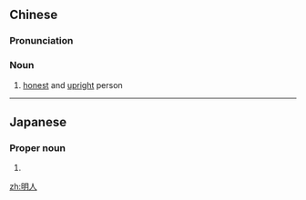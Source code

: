 ==Chinese==
{{zh-forms}}

===Pronunciation===
{{zh-pron
|m=míngrén
|cat=n
}}

===Noun===
{{zh-noun}}

# [[honest]] and [[upright]] person

----

==Japanese==
{{ja-kanjitab|あき|ひと}}

===Proper noun===
{{ja-pos|あきひと|proper}}

# {{given name|male|lang=ja|sort=あきひと}}

[[zh:明人]]